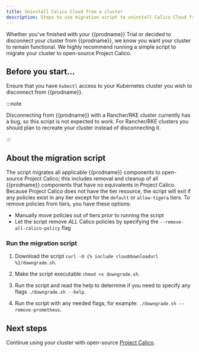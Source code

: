 ```yaml
---
title: Uninstall Calico Cloud from a cluster
description: Steps to use migration script to uninstall Calico Cloud from a cluster.
---
```


Whether you've finished with your {{prodname}} Trial or decided to disconnect your cluster from
{{prodname}}, we know you want your cluster to remain functional. We highly recommend running
a simple script to migrate your cluster to open-source Project Calico.

## Before you start...

Ensure that you have `kubectl` access to your Kubernetes cluster you wish to disconnect from {{prodname}}.

:::note

Disconnecting from {{prodname}} with a Rancher/RKE cluster currently has a bug, so this script is not expected to work. For Rancher/RKE clusters you should plan to recreate your cluster instead of disconnecting it.

:::

## About the migration script

The script migrates all applicable {{prodname}} components to open-source Project Calico; this includes
removal and cleanup of all {{prodname}} components that have no equivalents in Project Calico.
Because Project Calico does not have the tier resource, the script will exit if any policies
exist in any tier except for the `default` or `allow-tigera` tiers.
To remove policies from tiers, you have these options:

- Manually move policies out of tiers prior to running the script
- Let the script remove _ALL_ Calico policies by specifying the `--remove-all-calico-policy` flag

### Run the migration script

1. Download the script `curl -O {% include clouddownloadurl %}/downgrade.sh`.

1. Make the script executable `chmod +x downgrade.sh`.

1. Run the script and read the help to determine if you need to specify any flags `./downgrade.sh --help`.

1. Run the script with any needed flags, for example: `./downgrade.sh --remove-prometheus`.

## Next steps

Continue using your cluster with open-source [Project Calico](https://docs.projectcalico.org/about/about-calico).
